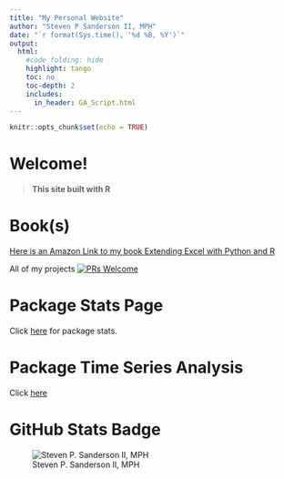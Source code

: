 ```yaml
---
title: "My Personal Website"
author: "Steven P Sanderson II, MPH"
date: "`r format(Sys.time(), '%d %B, %Y')`"
output:
  html:
    #code_folding: hide
    highlight: tango
    toc: no
    toc-depth: 2
    includes:
      in_header: GA_Script.html
---
```


```r
knitr::opts_chunk$set(echo = TRUE)
```

# Welcome!

> __This site built with R__

# Book(s)
[Here is an Amazon Link to my book Extending Excel with Python and R](https://packt.link/oTyZJ)

All of my projects [![PRs Welcome](https://img.shields.io/badge/PRs-welcome-brightgreen.svg?style=flat-square)](http://makeapullrequest.com)

# Package Stats Page
Click [here](https://www.spsanderson.com/package-downloads/) for package stats.

# Package Time Series Analysis
Click [here](https://www.spsanderson.com/healthyverse_tsa/)

# GitHub Stats Badge
![Steven P. Sanderson II, MPH](https://github-readme-stats.vercel.app/api?username=spsanderson&show_icons=true)

